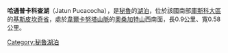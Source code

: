 {{coord|13|48|40|S|71|16|12|W|display=title|region:BO_type:waterbody_source:GNS-enwiki}}

'''哈通普卡科查湖'''（Jatun Pucacocha），是[[秘魯|秘魯]]的[[湖泊|湖泊]]，位於該國南部[[庫斯科大區|庫斯科大區]]的[[基斯皮坎奇省|基斯皮坎奇省]]，處於[[韋爾卡努塔山脈|韋爾卡努塔山脈]]的[[奧桑加特山|奧桑加特山]]西南面，長0.9公里、寬0.58公里。

{{Peru-geo-stub}}
[[Category:秘魯湖泊|Category:秘魯湖泊]]